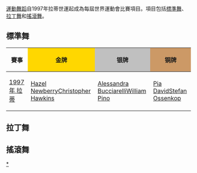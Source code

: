 {{article issues
|
{{Expand|time=2011-04-11T09:40:30+00:00}}
{{Unreferenced|time=2011-04-11T09:40:30+00:00}}
}}
[[運動舞蹈|運動舞蹈]]自1997年拉蒂世運起成為每屆世界運動會比賽項目。項目包括[[標準舞|標準舞]]、[[拉丁舞|拉丁舞]]和[[搖滾舞|搖滾舞]]。

==標準舞==
{| class="wikitable"  style="font-size:small;"

! 賽事
! style="background-color:gold;" | 金牌
! style="background-color:silver;" | 银牌
! style="background-color:#CC9966;" | 铜牌
|-
![[1997年世界運動會運動舞蹈比賽|1997年 拉蒂]]
|{{GBR}}[[Hazel_Newberry|Hazel Newberry]][[Christopher_Hawkins|Christopher Hawkins]]
|{{ITA}}[[Alessandra_Bucciarelli|Alessandra Bucciarelli]][[William_Pino|William Pino]]
|{{GER}}[[Pia_David|Pia David]][[Stefan_Ossenkop|Stefan Ossenkop]]
|}
==拉丁舞==
==搖滾舞==

{{世界運動會運動舞蹈比賽}}

[[Category:世界運動會運動舞蹈比賽|*]]